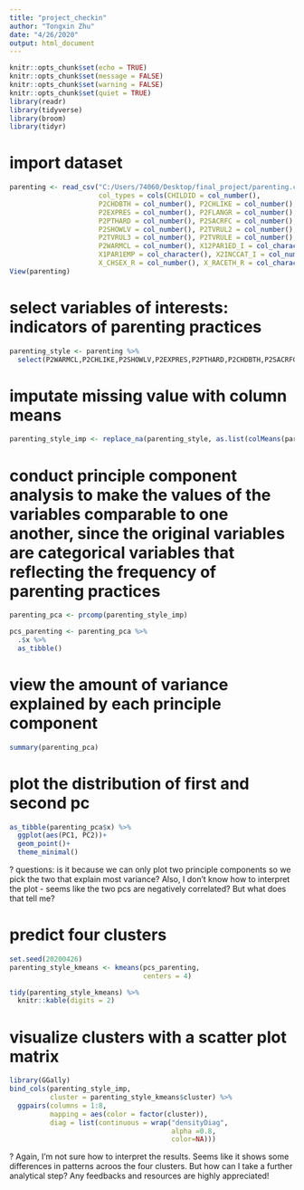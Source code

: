 ```yaml
---
title: "project_checkin"
author: "Tongxin Zhu"
date: "4/26/2020"
output: html_document
---
```


```r
knitr::opts_chunk$set(echo = TRUE)
knitr::opts_chunk$set(message = FALSE)
knitr::opts_chunk$set(warning = FALSE)
knitr::opts_chunk$set(quiet = TRUE)
library(readr)
library(tidyverse)
library(broom)
library(tidyr)
```

# import dataset
```r
parenting <- read_csv("C:/Users/74060/Desktop/final_project/parenting.csv", 
                      col_types = cols(CHILDID = col_number(), 
                      P2CHDBTH = col_number(), P2CHLIKE = col_number(), 
                      P2EXPRES = col_number(), P2FLANGR = col_number(), 
                      P2PTHARD = col_number(), P2SACRFC = col_number(), 
                      P2SHOWLV = col_number(), P2TVRUL2 = col_number(), 
                      P2TVRUL3 = col_number(), P2TVRULE = col_number(), 
                      P2WARMCL = col_number(), X12PAR1ED_I = col_character(), 
                      X1PAR1EMP = col_character(), X2INCCAT_I = col_number(), 
                      X_CHSEX_R = col_number(), X_RACETH_R = col_character()))
View(parenting)
```

# select variables of interests: indicators of parenting practices
```r
parenting_style <- parenting %>%
  select(P2WARMCL,P2CHLIKE,P2SHOWLV,P2EXPRES,P2PTHARD,P2CHDBTH,P2SACRFC,P2FLANGR)
```

# imputate missing value with column means
```r
parenting_style_imp <- replace_na(parenting_style, as.list(colMeans(parenting_style, na.rm = TRUE)))
```

# conduct principle component analysis to make the values of the variables comparable to one another, since the original variables are categorical variables that reflecting the frequency of parenting practices
```r
parenting_pca <- prcomp(parenting_style_imp)

pcs_parenting <- parenting_pca %>%
  .$x %>%
  as_tibble()
```

# view the amount of variance explained by each principle component
```r
summary(parenting_pca)
```

# plot the distribution of first and second pc
```r
as_tibble(parenting_pca$x) %>%
  ggplot(aes(PC1, PC2))+
  geom_point()+
  theme_minimal()
```


? questions: is it because we can only plot two principle components so we pick the two that explain most variance? Also, I don't know how to interpret the plot - seems like the two pcs are negatively correlated? But what does that tell me?

# predict four clusters
```r
set.seed(20200426)
parenting_style_kmeans <- kmeans(pcs_parenting,
                                 centers = 4)

tidy(parenting_style_kmeans) %>%
  knitr::kable(digits = 2)
```

# visualize clusters with a scatter plot matrix
```r
library(GGally)
bind_cols(parenting_style_imp,
          cluster = parenting_style_kmeans$cluster) %>%
  ggpairs(columns = 1:8,
          mapping = aes(color = factor(cluster)),
          diag = list(continuous = wrap("densityDiag",
                                        alpha =0.8,
                                        color=NA)))

```

? Again, I'm not sure how to interpret the results. Seems like it shows some differences in patterns acroos the four clusters. But how can I take a further analytical step? Any feedbacks and resources are highly appreciated!